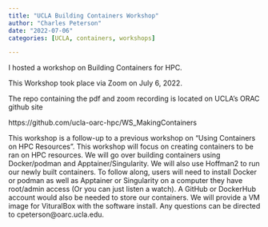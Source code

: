 ```yaml
---
title: "UCLA Building Containers Workshop"
author: "Charles Peterson"
date: "2022-07-06"
categories: [UCLA, containers, workshops]

---
```


I hosted a workshop on Building Containers for HPC.

This Workshop took place via Zoom on July 6, 2022. 

The repo containing the pdf and zoom recording is located on UCLA's ORAC github site

https://github.com/ucla-oarc-hpc/WS_MakingContainers

This workshop is a follow-up to a previous workshop on “Using Containers on HPC Resources”. This workshop will focus on creating containers to be ran on HPC resources. We will go over building containers using Docker/podman and Apptainer/Singularity. We will also use Hoffman2 to run our newly built containers. To follow along, users will need to install Docker or podman as well as Apptainer or Singularity on a computer they have root/admin access (Or you can just listen a watch). A GitHub or DockerHub account would also be needed to store our containers. We will provide a VM image for VituralBox with the software install. Any questions can be directed to cpeterson@oarc.ucla.edu.
